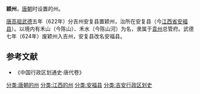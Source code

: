 {{distinguish|颍州}}
'''颖州'''，[[唐朝|唐朝]]时设置的州。

[[唐高祖|唐高祖]][[武德|武德]]五年（622年）分吉州安复县置颖州，治所在安复县（今[[江西省|江西省]][[安福县|安福县]]）。以境内有禾山（今陈山）、禾水（今陈山河）为名，隶属于[[袁州|袁州]]总管府。武德七年（624年）废颖州入吉州，安复县改名安福县。
==参考文献==
* 《中国行政区划通史·唐代卷》
[[分类:唐朝的州|分类:唐朝的州]]
[[分类:江西的州|分类:江西的州]]
[[分类:安福县|分类:安福县]]
[[分类:吉安行政区划史|分类:吉安行政区划史]]